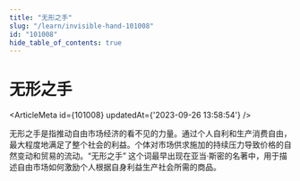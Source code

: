 ```yaml
---
title: "无形之手"
slug: "/learn/invisible-hand-101008"
id: "101008"
hide_table_of_contents: true
---
```



# 无形之手

<ArticleMeta id={101008} updatedAt={'2023-09-26 13:58:54'} />
<div className='border-solid border-b border-t-0 my-4 border-[var(--ifm-color-gray-300)]' />

无形之手是指推动自由市场经济的看不见的力量。通过个人自利和生产消费自由，最大程度地满足了整个社会的利益。个体对市场供求施加的持续压力导致价格的自然变动和贸易的流动。“无形之手” 这个词最早出现在亚当·斯密的名著中，用于描述自由市场如何激励个人根据自身利益生产社会所需的商品。
